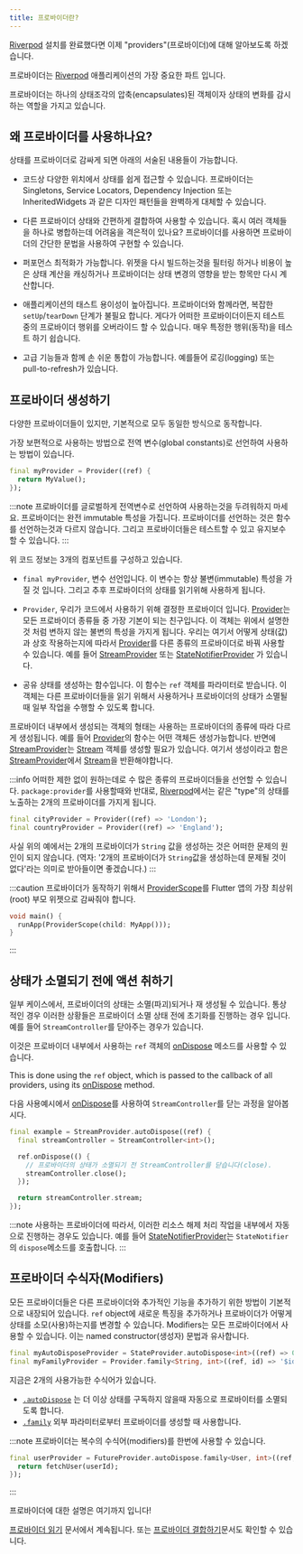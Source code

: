 ```yaml
---
title: 프로바이더란?
---
```


[Riverpod] 설치를 완료했다면 이제 "providers"(프로바이더)에 대해 알아보도록 하겠습니다.

프로바이더는 [Riverpod] 애플리케이션의 가장 중요한 파트 입니다.

프로바이더는 하나의 상태조각의 압축(encapsulates)된 객체이자 
상태의 변화를 감시하는 역할을 가지고 있습니다.

## 왜 프로바이더를 사용하나요?

상태를 프로바이더로 감싸게 되면 아래의 서술된 내용들이 가능합니다. 

- 코드상 다양한 위치에서 상태를 쉽게 접근할 수 있습니다. 
  프로바이더는 Singletons, Service Locators, Dependency Injection 또는 InheritedWidgets
  과 같은 디자인 패턴들을 완벽하게 대체할 수 있습니다.

- 다른 프로바이더 상태와 간편하게 결합하여 사용할 수 있습니다. 
  혹시 여러 객체들을 하나로 병합하는데 어려움을 격은적이 있나요? 
  프로바이더를 사용하면 프로바이더의 간단한 문법을 사용하여 구현할 수 있습니다. 

- 퍼포먼스 최적화가 가능합니다. 
  위젯을 다시 빌드하는것을 필터링 하거나 비용이 높은 상태 계산을 캐싱하거나 
  프로바이더는 상태 변경의 영향을 받는 항목만 다시 계산합니다. 

- 애플리케이션의 태스트 용이성이 높아집니다. 
  프로바이더와 함께라면, 복잡한 `setUp`/`tearDown` 단계가 불필요 합니다.
  게다가 어떠한 프로바이더이든지 테스트 중의 프로바이더 행위를 오버라이드 할 수 있습니다.
  매우 특정한 행위(동작)을 테스트 하기 쉽습니다. 

- 고급 기능들과 함께 손 쉬운 통합이 가능합니다. 예를들어 로깅(logging) 또는 pull-to-refresh가 있습니다. 

## 프로바이더 생성하기

다양한 프로바이더들이 있지만, 기본적으로 모두 동일한 방식으로 동작합니다. 

가장 보편적으로 사용하는 방법으로 전역 변수(global constants)로 선언하여 사용하는 방법이 있습니다.


```dart
final myProvider = Provider((ref) {
  return MyValue();
});
```

:::note
프로바이더를 글로벌하게 전역변수로 선언하여 사용하는것을 두려워하지 마세요. 
프로바이더는 완전 immutable 특성을 가집니다. 프로바이더를 선언하는 것은 함수를 선언하는것과
다르지 않습니다. 그리고 프로바이더들은 테스트할 수 있고 유지보수 할 수 있습니다. 
:::

위 코드 정보는 3개의 컴포넌트를 구성하고 있습니다.

- `final myProvider`, 변수 선언입니다. 
  이 변수는 항상 불변(immutable) 특성을 가질 것 입니다. 
  그리고 추후 프로바이더의 상태를 읽기위해 사용하게 됩니다.

- `Provider`, 우리가 코드에서 사용하기 위해 결정한 프로바이더 입니다. 
  [Provider]는 모든 프로바이더 종류들 중 가장 기본이 되는 친구입니다. 이 객체는 위에서 설명한 것 처럼 
  변하지 않는 불변의 특성을 가지게 됩니다. 우리는 여기서 어떻게 상태(값)과 상호 작용하는지에 따라서
  [Provider]를 다른 종류의 프로바이더로 바꿔 사용할 수 있습니다. 
  예를 들어 [StreamProvider] 또는 [StateNotifierProvider] 가 있습니다.

- 공유 상태를 생성하는 함수입니다.
  이 함수는  `ref` 객체를 파라미터로 받습니다. 이 객체는 다른 프로바이더들을 읽기 위해서 사용하거나
  프로바이더의 상태가 소멸될 때 일부 작업을 수행할 수 있도록 합니다. 

프로바이더 내부에서 생성되는 객체의 형태는 사용하는 프로바이더의 종류에 따라 다르게 생성됩니다.
예를 들어 [Provider]의 함수는 어떤 객체든 생성가능합니다. 반면에  [StreamProvider]는 [Stream] 객체를 
생성할 필요가 있습니다. 여기서 생성이라고 함은 [StreamProvider]에서 [Stream]을 반환해야합니다. 

:::info
어떠한 제한 없이 원하는데로 수 많은 종류의 프로바이더들을 선언할 수 있습니다. 
`package:provider`를 사용할때와 반대로, [Riverpod]에서는 같은 "type"의 상태를 노출하는 
2개의 프로바이더를 가지게 됩니다. 


```dart
final cityProvider = Provider((ref) => 'London');
final countryProvider = Provider((ref) => 'England');
```

사실 위의 예에서는 2개의 프로바이더가 `String` 값을 생성하는 것은 
어떠한 문제의 원인이 되지 않습니다.
(역자: '2개의 프로바이더가 `String`값을 생성하는데 문제될 것이 없다'라는 의미로 
받아들이면 좋겠습니다.)
:::

:::caution
프로바이더가 동작하기 위해서 [ProviderScope]를 Flutter 앱의 가장 최상위(root) 부모 위젯으로 감싸줘야 합니다. 

```dart
void main() {
  runApp(ProviderScope(child: MyApp()));
}
```

:::

## 상태가 소멸되기 전에 액션 취하기

일부 케이스에서, 프로바이더의 상태는 소멸(파괴)되거나 재 생성될 수 있습니다. 
통상적인 경우 이러한 상황들은 프로바이더 소멸 상태 전에 초기화를 진행하는 경우 입니다.
예를 들어 `StreamController`를 닫아주는 경우가 있습니다. 

이것은 프로바이더 내부에서 사용하는 `ref` 객체의 [onDispose] 메소드를 사용할 수 있습니다. 

This is done using the `ref` object, which is passed to the callback of all providers, using its [onDispose] method.

다음 사용예시에서 [onDispose]를 사용하여 `StreamController`를 닫는 과정을 알아봅시다.


```dart
final example = StreamProvider.autoDispose((ref) {
  final streamController = StreamController<int>();

  ref.onDispose(() {
    // 프로바이더의 상태가 소멸되기 전 StreamController를 닫습니다(close).
    streamController.close();
  });

  return streamController.stream;
});
```

:::note
사용하는 프로바이더에 따라서, 이러한 리소스 해제 처리 작업을 내부에서 자동으로 진행하는 경우도 있습니다.
예를 들어 [StateNotifierProvider]는 `StateNotifier`의 `dispose`메소드를 호출합니다. 
:::

## 프로바이더 수식자(Modifiers)

모든 프로바이더들은 다른 프로바이더와 추가적인 기능을 추가하기 위한 방법이 기본적으로 내장되어 있습니다.
`ref` object에 새로운 특징을 추가하거나 프로바이더가 어떻게 상태를 소모(사용)하는지를 변경할 수 있습니다. 
Modifiers는 모든 프로바이더에서 사용할 수 있습니다. 이는  named constructor(생성자) 문법과 유사합니다.

```dart
final myAutoDisposeProvider = StateProvider.autoDispose<int>((ref) => 0);
final myFamilyProvider = Provider.family<String, int>((ref, id) => '$id');
```
지금은 2개의 사용가능한 수식어가 있습니다. 

- [`.autoDispose`](/docs/concepts/modifiers/auto_dispose) 는 더 이상 상태를 구독하지 않을때 자동으로 프로바이터를 소멸되도록 합니다.
- [`.family`](/docs/concepts/modifiers/family) 외부 파라미터로부터 프로바이더를 생성할 때 사용합니다. 

:::note
프로바이더는 복수의 수식어(modifiers)를 한번에 사용할 수 있습니다.  

```dart
final userProvider = FutureProvider.autoDispose.family<User, int>((ref, userId) async {
  return fetchUser(userId);
});
```

:::

프로바이더에 대한 설명은 여기까지 입니다!

[프로바이더 읽기](/docs/concepts/reading) 문서에서 계속됩니다. 
또는 [프로바이더 결합하기](/docs/concepts/combining_providers)문서도 확인할 수 있습니다. 


[get_it]: http://pub.dev/packages/get_it
[inheritedwidget]: https://api.flutter.dev/flutter/widgets/InheritedWidget-class.html
[stream]: https://api.dart.dev/stable/2.8.4/dart-async/Stream-class.html
[ondispose]: https://pub.dev/documentation/riverpod/latest/riverpod/Ref/onDispose.html
[riverpod]: https://github.com/rrousselgit/riverpod
[hooks_riverpod]: https://pub.dev/packages/hooks_riverpod
[flutter_riverpod]: https://pub.dev/packages/flutter_riverpod
[flutter_hooks]: https://github.com/rrousselGit/flutter_hooks
[provider]: ../providers/provider
[streamprovider]: ../providers/stream_provider
[statenotifierprovider]: ../providers/state_notifier_provider
[providerscope]: https://pub.dev/documentation/flutter_riverpod/latest/flutter_riverpod/ProviderScope-class.html
